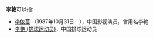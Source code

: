 '''李艳'''可以指:
* [[李依蔓|李依蔓]] （1987年10月31日－），中国影视演员，曾用名李艳
* [[李艳_(排球运动员)|李艳 (排球运动员)]]，中国排球运动员

{{disambig}}